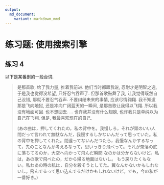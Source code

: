 ```yaml
---
output: 
  md_document:
    variant: markdown_mmd
---
```


# 练习题: 使用搜索引擎

## 练习 4

以下是某番剧的一段台词.

> 是那首歌, 给了我力量, 推着我前进. 他们当时都跟我说, 忍耐才是明智之选, 于是我也觉得没希望, 只好忍气吞声了. 但那首歌鼓舞了我, 让我觉得既然自己没错, 那就不要忍气吞声. 不要纠结未来的事情, 应该尽情翱翔. 我不知道那是飞向地狱, 还是冲向广阔蓝天的一瞬间, 是那首歌让我得以飞翔. 所以我没有地面可回. 也不想回去. ... 也许我并没有什么翅膀, 也许我只是单纯以为自己在飞翔. 但是, 我最喜欢现在的自己.
>
> (あの曲は，押してくれたの，私の背中を。我慢しろ，それが頭のいい人間だって言われて無駄なんだ，我慢するしかないんだって思っていた。私の背中を押してくれた。間遠ってないんだつたら，我慢なんかするなって，先のことなんか考えるなって，思いっきり飛べって。それが奈落の底に落ちてるのか，大空へ向かって飛んだ瞬間 なのかは分からないけど。私は，あの歌で飛べたの，だから帰る地面はないし。 もう戻りたくもない。私わあの時の私は，自分を殺そうとしてた。翼なんかないかもしれないし，飛んでるって思い込んでるだけかもしれないけど。でも，今の私が一番好き。)
